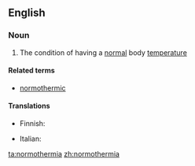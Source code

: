 ==English==

===Noun===
{{en-noun|-}}

# {{lb|en|medicine}} The condition of having a [[normal]] body [[temperature]]

====Related terms====
* [[normothermic]]

====Translations====
{{trans-top|condition of having normal body temperature}}
* Finnish: {{t|fi|normaalilämpöisyys}}
{{trans-mid}}
* Italian: {{t|it|normotermia|f}}
{{trans-bottom}}

[[ta:normothermia]]
[[zh:normothermia]]